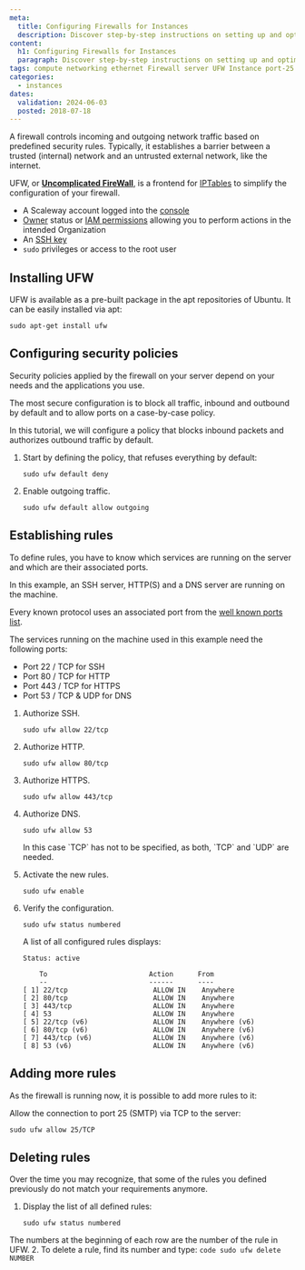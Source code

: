 ```yaml
---
meta:
  title: Configuring Firewalls for Instances
  description: Discover step-by-step instructions on setting up and optimizing your server's firewall, ensuring robust security for your Scaleway Instances.
content:
  h1: Configuring Firewalls for Instances
  paragraph: Discover step-by-step instructions on setting up and optimizing your server's firewall, ensuring robust security for your Scaleway Instances.
tags: compute networking ethernet Firewall server UFW Instance port-25 port
categories:
  - instances
dates:
  validation: 2024-06-03
  posted: 2018-07-18
---
```


A firewall controls incoming and outgoing network traffic based on predefined security rules. Typically, it establishes a barrier between a trusted (internal) network and an untrusted external network, like the internet.

UFW, or **[Uncomplicated FireWall](https://en.wikipedia.org/wiki/Uncomplicated_Firewall)**, is a frontend for [IPTables](https://en.wikipedia.org/wiki/Iptables) to simplify the configuration of your firewall.

<Macro id="requirements" />

- A Scaleway account logged into the [console](https://console.scaleway.com)
- [Owner](/identity-and-access-management/iam/concepts/#owner) status or [IAM permissions](/identity-and-access-management/iam/concepts/#permission) allowing you to perform actions in the intended Organization
- An [SSH key](/identity-and-access-management/organizations-and-projects/how-to/create-ssh-key/)
- `sudo` privileges or access to the root user

## Installing UFW

UFW is available as a pre-built package in the apt repositories of Ubuntu. It can be easily installed via apt:

  ```code
  sudo apt-get install ufw
  ```

## Configuring security policies

Security policies applied by the firewall on your server depend on your needs and the applications you use.

The most secure configuration is to block all traffic, inbound and outbound by default and to allow ports on a case-by-case policy.

In this tutorial, we will configure a policy that blocks inbound packets and authorizes outbound traffic by default.

1. Start by defining the policy, that refuses everything by default:
    ```code
    sudo ufw default deny
    ```
2. Enable outgoing traffic.
    ```code
    sudo ufw default allow outgoing
    ```

## Establishing rules

To define rules, you have to know which services are running on the server and which are their associated ports.

In this example, an SSH server, HTTP(S) and a DNS server are running on the machine.

Every known protocol uses an associated port from the [well known ports list](https://en.wikipedia.org/wiki/List_of_TCP_and_UDP_port_numbers).

The services running on the machine used in this example need the following ports:

- Port 22 / TCP for SSH
- Port 80 / TCP for HTTP
- Port 443 / TCP for HTTPS
- Port 53 / TCP & UDP for DNS

1. Authorize SSH.
    ```code
    sudo ufw allow 22/tcp
    ```
2. Authorize HTTP.
    ```code
    sudo ufw allow 80/tcp
    ```
3. Authorize HTTPS.
    ```code
    sudo ufw allow 443/tcp
    ```
4. Authorize DNS.
    ```code
    sudo ufw allow 53
    ```

    <Message type="note">
      In this case `TCP` has not to be specified, as both, `TCP` and `UDP` are needed.
    </Message>
5. Activate the new rules.
    ```code
    sudo ufw enable
    ```
6. Verify the configuration.
    ```code
    sudo ufw status numbered
    ```

    A list of all configured rules displays:

    ```code
    Status: active

        To                         Action      From
        --                         ------      ----
    [ 1] 22/tcp                     ALLOW IN    Anywhere
    [ 2] 80/tcp                     ALLOW IN    Anywhere
    [ 3] 443/tcp                    ALLOW IN    Anywhere
    [ 4] 53                         ALLOW IN    Anywhere
    [ 5] 22/tcp (v6)                ALLOW IN    Anywhere (v6)
    [ 6] 80/tcp (v6)                ALLOW IN    Anywhere (v6)
    [ 7] 443/tcp (v6)               ALLOW IN    Anywhere (v6)
    [ 8] 53 (v6)                    ALLOW IN    Anywhere (v6)
    ```

## Adding more rules

As the firewall is running now, it is possible to add more rules to it:

Allow the connection to port 25 (SMTP) via TCP to the server:

```code
sudo ufw allow 25/TCP
```

## Deleting rules

Over the time you may recognize, that some of the rules you defined previously do not match your requirements anymore.

1. Display the list of all defined rules:
    ```code
    sudo ufw status numbered
    ```

  The numbers at the beginning of each row are the number of the rule in UFW.
2. To delete a rule, find its number and type:
    ```code
    sudo ufw delete NUMBER
    ```